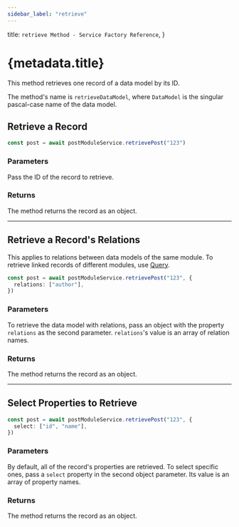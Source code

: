 ```yaml
---
sidebar_label: "retrieve"
---
```


  title: `retrieve Method - Service Factory Reference`,
}

# {metadata.title}

This method retrieves one record of a data model by its ID.

The method's name is `retrieveDataModel`, where `DataModel` is the singular pascal-case name of the data model.

## Retrieve a Record

```ts
const post = await postModuleService.retrievePost("123")
```

### Parameters

Pass the ID of the record to retrieve.

### Returns

The method returns the record as an object.

---

## Retrieve a Record's Relations

<Note>

This applies to relations between data models of the same module. To retrieve linked records of different modules, use [Query](!docs!/learn/fundamentals/module-links/query).

</Note>

```ts
const post = await postModuleService.retrievePost("123", {
  relations: ["author"],
})
```

### Parameters

To retrieve the data model with relations, pass an object with the property `relations` as the second parameter. `relations`'s value is an array of relation names.

### Returns

The method returns the record as an object.

---

## Select Properties to Retrieve

```ts
const post = await postModuleService.retrievePost("123", {
  select: ["id", "name"],
})
```

### Parameters

By default, all of the record's properties are retrieved. To select specific ones, pass a `select` property in the second object parameter. Its value is an array of property names.

### Returns

The method returns the record as an object.
